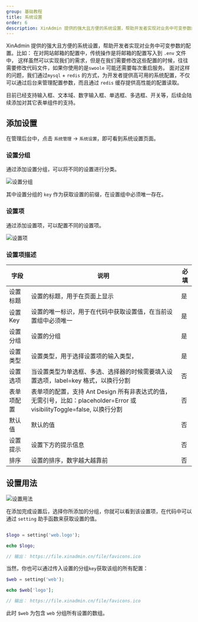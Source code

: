 ```yaml
---
group: 基础教程
title: 系统设置
order: 6
description: XinAdmin 提供的强大且方便的系统设置，帮助开发者实现对业务中可变参数的配置。
---
```


XinAdmin 提供的强大且方便的系统设置，帮助开发者实现对业务中可变参数的配置。比如：
在对网站邮箱的配置中，传统操作是将邮箱的配置写入到 `.env` 文件中，
这样虽然可以实现我们的需求，但是在我们需要修改这些配置的时候，往往需要修改代码文件，如果你使用的是`swoole` 可能还需要每次重启服务。
面对这样的问题，我们通过`mysql` + `redis` 的方式，为开发者提供高可用的系统配置，不仅可以通过后台来管理配置参数，而且通过 `redis` 缓存提供高性能的配置读取。

目前已经支持输入框、文本域、数字输入框、单选框、多选框、开关等，后续会陆续添加对其它表单组件的支持。

## 添加设置

在管理后台中，点击 `系统管理` -> `系统设置`，即可看到系统设置页面。

### 设置分组

通过添加设置分组，可以将不同的设置进行分类。

<img src="./img/base-setting-1.png" alt="设置分组"/>

其中设置分组的 `key` 作为获取设置的前缀，在设置组中必须唯一存在。

### 设置项

通过添加设置项，可以配置不同的设置项。

<img src="./img/base-setting-2.png" alt="设置项"/>

### 设置项描述

| 字段       | 说明                                                                                                                    | 必填 |
| ---------- | ----------------------------------------------------------------------------------------------------------------------- | ---- |
| 设置标题   | 设置的标题，用于在页面上显示                                                                                            | 是   |
| 设置 Key   | 设置的唯一标识，用于在代码中获取设置值，在当前设置组中必须唯一                                                          | 是   |
| 设置分组   | 设置的分组                                                                                                              | 是   |
| 设置类型   | 设置类型，用于选择设置项的输入类型，                                                                                    | 是   |
| 设置选项   | 当设置类型为单选框、多选、选择器的时候需要填入设置选项，label=key 格式，以换行分割                                      | 否   |
| 表单项配置 | 表单项的配置，支持 Ant Design 所有非表达式的值，无需引号，比如：placeholder=Error 或 visibilityToggle=false, 以换行分割 | 否   |
| 默认值     | 默认的值                                                                                                                | 否   |
| 设置提示   | 设置下方的提示信息                                                                                                      | 否   |
| 排序       | 设置的排序，数字越大越靠前                                                                                              | 否   |

## 设置用法

<img src="./img/base-setting-3.png" alt="设置用法"/>

在添加完成设置后，选择你所添加的分组，你就可以看到该设置项，在代码中可以通过 `setting` 助手函数来获取设置的值。

```php

$logo = setting('web.logo');

echo $logo;

// 输出： https://file.xinadmin.cn/file/favicons.ico

```

当然，你也可以通过传入设置的分组`key`获取该组的所有配置：

```php
$web = setting('web');

echo $web['logo'];

// 输出： https://file.xinadmin.cn/file/favicons.ico
```

此时 `$web` 为包含 `web` 分组所有设置的数组。
